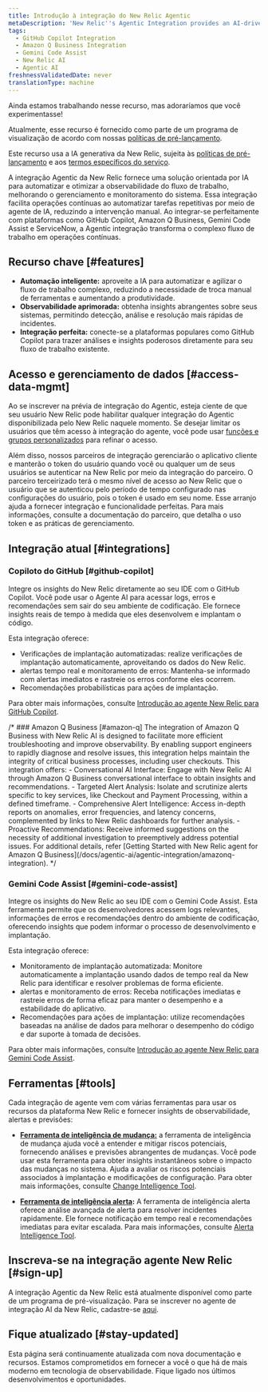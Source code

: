 ```yaml
---
title: Introdução à integração do New Relic Agentic
metaDescription: 'New Relic''s Agentic Integration provides an AI-driven solution to automate and optimize observability workflows, enhancing system management and monitoring'
tags:
  - GitHub Copilot Integration
  - Amazon Q Business Integration
  - Gemini Code Assist
  - New Relic AI
  - Agentic AI
freshnessValidatedDate: never
translationType: machine
---
```


<Callout title="visualização">
  Ainda estamos trabalhando nesse recurso, mas adoraríamos que você experimentasse!

  Atualmente, esse recurso é fornecido como parte de um programa de visualização de acordo com nossas [políticas de pré-lançamento](/docs/licenses/license-information/referenced-policies/new-relic-pre-release-policy).

  Este recurso usa a IA generativa da New Relic, sujeita às [políticas de pré-lançamento](/docs/licenses/license-information/referenced-policies/new-relic-pre-release-policy) e aos [termos específicos do serviço](https://newrelic.com/termsandconditions/service-specific).
</Callout>

A integração Agentic da New Relic fornece uma solução orientada por IA para automatizar e otimizar a observabilidade do fluxo de trabalho, melhorando o gerenciamento e monitoramento do sistema. Essa integração facilita operações contínuas ao automatizar tarefas repetitivas por meio de agente de IA, reduzindo a intervenção manual. Ao integrar-se perfeitamente com plataformas como GitHub Copilot, Amazon Q Business, Gemini Code Assist e ServiceNow, a Agentic integração transforma o complexo fluxo de trabalho em operações contínuas.

## Recurso chave [#features]

* **Automação inteligente:** aproveite a IA para automatizar e agilizar o fluxo de trabalho complexo, reduzindo a necessidade de troca manual de ferramentas e aumentando a produtividade.
* **Observabilidade aprimorada:** obtenha insights abrangentes sobre seus sistemas, permitindo detecção, análise e resolução mais rápidas de incidentes.
* **Integração perfeita:** conecte-se a plataformas populares como GitHub Copilot para trazer análises e insights poderosos diretamente para seu fluxo de trabalho existente.

## Acesso e gerenciamento de dados [#access-data-mgmt]

Ao se inscrever na prévia de integração do Agentic, esteja ciente de que seu usuário New Relic pode habilitar qualquer integração do Agentic disponibilizada pelo New Relic naquele momento. Se desejar limitar os usuários que têm acesso à integração do agente, você pode usar [funções e grupos personalizados](/docs/accounts/accounts-billing/new-relic-one-user-management/account-user-mgmt-tutorial/#roles) para refinar o acesso.

Além disso, nossos parceiros de integração gerenciarão o aplicativo cliente e manterão o token do usuário quando você ou qualquer um de seus usuários se autenticar na New Relic por meio da integração do parceiro. O parceiro terceirizado terá o mesmo nível de acesso ao New Relic que o usuário que se autenticou pelo período de tempo configurado nas configurações do usuário, pois o token é usado em seu nome. Esse arranjo ajuda a fornecer integração e funcionalidade perfeitas. Para mais informações, consulte a documentação do parceiro, que detalha o uso token e as práticas de gerenciamento.

## Integração atual [#integrations]

### Copiloto do GitHub [#github-copilot]

Integre os insights do New Relic diretamente ao seu IDE com o GitHub Copilot. Você pode usar o Agente AI para acessar logs, erros e recomendações sem sair do seu ambiente de codificação. Ele fornece insights reais de tempo à medida que eles desenvolvem e implantam o código.

Esta integração oferece:

* Verificações de implantação automatizadas: realize verificações de implantação automaticamente, aproveitando os dados do New Relic.
* alertas tempo real e monitoramento de erros: Mantenha-se informado com alertas imediatos e rastreie os erros conforme eles ocorrem.
* Recomendações probabilísticas para ações de implantação.

Para obter mais informações, consulte [Introdução ao agente New Relic para GitHub Copilot](/docs/agentic-ai/agentic-integration/github-copilot-integration).

/\* ### Amazon Q Business \[#amazon-q] The integration of Amazon Q Business with New Relic AI is designed to facilitate more efficient troubleshooting and improve observability. By enabling support engineers to rapidly diagnose and resolve issues, this integration helps maintain the integrity of critical business processes, including user checkouts. This integration offers: - Conversational AI Interface: Engage with New Relic AI through Amazon Q Business conversational interface to obtain insights and recommendations. - Targeted Alert Analysis: Isolate and scrutinize alerts specific to key services, like Checkout and Payment Processing, within a defined timeframe. - Comprehensive Alert Intelligence: Access in-depth reports on anomalies, error frequencies, and latency concerns, complemented by links to New Relic dashboards for further analysis. - Proactive Recommendations: Receive informed suggestions on the necessity of additional investigation to preemptively address potential issues. For additional details, refer \[Getting Started with New Relic agent for Amazon Q Business]\(/docs/agentic-ai/agentic-integration/amazonq-integration). \*/

### Gemini Code Assist [#gemini-code-assist]

Integre os insights do New Relic ao seu IDE com o Gemini Code Assist. Esta ferramenta permite que os desenvolvedores acessem logs relevantes, informações de erros e recomendações dentro do ambiente de codificação, oferecendo insights que podem informar o processo de desenvolvimento e implantação.

Esta integração oferece:

* Monitoramento de implantação automatizada: Monitore automaticamente a implantação usando dados de tempo real da New Relic para identificar e resolver problemas de forma eficiente.
* alertas e monitoramento de erros: Receba notificações imediatas e rastreie erros de forma eficaz para manter o desempenho e a estabilidade do aplicativo.
* Recomendações para ações de implantação: utilize recomendações baseadas na análise de dados para melhorar o desempenho do código e dar suporte à tomada de decisões.

Para obter mais informações, consulte [Introdução ao agente New Relic para Gemini Code Assist](/docs/agentic-ai/agentic-integration/gemini-integration).

## Ferramentas [#tools]

Cada integração de agente vem com várias ferramentas para usar os recursos da plataforma New Relic e fornecer insights de observabilidade, alertas e previsões:

* **[Ferramenta de inteligência de mudança:](/docs/agentic-ai/tools/change-intelligence-tool)** a ferramenta de inteligência de mudança ajuda você a entender e mitigar riscos potenciais, fornecendo análises e previsões abrangentes de mudanças. Você pode usar esta ferramenta para obter insights instantâneos sobre o impacto das mudanças no sistema. Ajuda a avaliar os riscos potenciais associados à implantação e modificações de configuração. Para obter mais informações, consulte [Change Intelligence Tool](/docs/agentic-ai/tools/change-intelligence-tool).

* **[Ferramenta de inteligência alerta](/docs/agentic-ai/tools/alert-intelligence-tool):** A ferramenta de inteligência alerta oferece análise avançada de alerta para resolver incidentes rapidamente. Ele fornece notificação em tempo real e recomendações imediatas para evitar escalada. Para mais informações, consulte [Alerta Intelligence Tool](/docs/agentic-ai/tools/alert-intelligence-tool).

## Inscreva-se na integração agente New Relic [#sign-up]

A integração Agentic da New Relic está atualmente disponível como parte de um programa de pré-visualização. Para se inscrever no agente de integração AI da New Relic, cadastre-se [aqui](https://one.newrelic.com/promotion-flow?state=d0158fb3-6148-4e91-cb2e-58c7af617432).

## Fique atualizado [#stay-updated]

Esta página será continuamente atualizada com nova documentação e recursos. Estamos comprometidos em fornecer a você o que há de mais moderno em tecnologia de observabilidade. Fique ligado nos últimos desenvolvimentos e oportunidades.